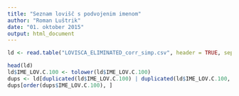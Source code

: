 ```yaml
---
title: "Seznam lovišč s podvojenim imenom"
author: "Roman Luštrik"
date: "01. oktober 2015"
output: html_document
---
```


```r
ld <- read.table("LOVISCA_ELIMINATED_corr_simp.csv", header = TRUE, sep = ";", encoding = "UTF-8")

head(ld)
ld$IME_LOV.C.100 <- tolower(ld$IME_LOV.C.100)
dups <- ld[duplicated(ld$IME_LOV.C.100) | duplicated(ld$IME_LOV.C.100, fromLast = TRUE), ]
dups[order(dups$IME_LOV.C.100), ]


```

